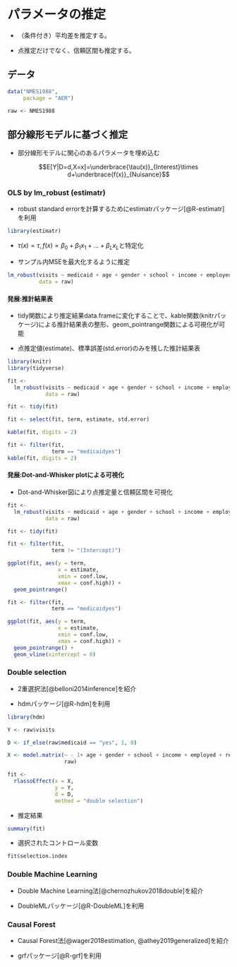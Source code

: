 
# パラメータの推定

- （条件付き）平均差を推定する。

- 点推定だけでなく、信頼区間も推定する。

## データ

```r
data("NMES1988",
     package = "AER")

raw <- NMES1988
```

## 部分線形モデルに基づく推定

- 部分線形モデルに関心のあるパラメータを埋め込む

$$E[Y|D=d,X=x]=\underbrace{\tau(x)}_{Interest}\times d+\underbrace{f(x)}_{Nuisance}$$

### OLS by lm_robust (estimatr)

- robust standard errorを計算するためにestimatrパッケージ[@R-estimatr]を利用

```r
library(estimatr)
```

- $\tau(x)=\tau,f(x)=\beta_0+\beta_1x_1+...+\beta_Lx_L$と特定化

- サンプル内MSEを最大化するように推定

```r
lm_robust(visits ~ medicaid + age + gender + school + income + employed + region + afam + married,
          data = raw)
```

#### 発展:推計結果表{-}

- tidy関数により推定結果data.frameに変化することで、kable関数(knitrパッケージ)による推計結果表の整形、geom_pointrange関数による可視化が可能

- 点推定値(estimate)、標準誤差(std.error)のみを残した推計結果表

```r
library(knitr)
library(tidyverse)

fit <- 
  lm_robust(visits ~ medicaid + age + gender + school + income + employed + region + afam + married,
            data = raw)

fit <- tidy(fit)

fit <- select(fit, term, estimate, std.error)

kable(fit, digits = 2)
```

```r
fit <- filter(fit,
              term == "medicaidyes")
kable(fit, digits = 2)
```


#### 発展:Dot-and-Whisker plotによる可視化{-}

- Dot-and-Whisker図により点推定量と信頼区間を可視化

```r
fit <- 
  lm_robust(visits ~ medicaid + age + gender + school + income + employed + region + afam + married,
            data = raw)

fit <- tidy(fit)

fit <- filter(fit,
              term != "(Intercept)")

ggplot(fit, aes(y = term,
                x = estimate,
                xmin = conf.low,
                xmax = conf.high)) +
  geom_pointrange()
```


```r
fit <- filter(fit,
              term == "medicaidyes")

ggplot(fit, aes(y = term,
                x = estimate,
                xmin = conf.low,
                xmax = conf.high)) +
  geom_pointrange() +
  geom_vline(xintercept = 0)
```

### Double selection

- 2重選択法[@belloni2014inference]を紹介

- hdmパッケージ[@R-hdm]を利用

```r
library(hdm)

Y <- raw$visits

D <- if_else(raw$medicaid == "yes", 1, 0)

X <- model.matrix(~ - 1+ age + gender + school + income + employed + region + afam + married,
                  raw)

fit <-
  rlassoEffect(x = X,
               y = Y,
               d = D,
               method = "double selection")
```

- 推定結果

```r
summary(fit)
```

- 選択されたコントロール変数

```r
fit$selection.index
```


### Double Machine Learning

- Double Machine Learning法[@chernozhukov2018double]を紹介

- DoubleMLパッケージ[@R-DoubleML]を利用

### Causal Forest

- Causal Forest法[@wager2018estimation, @athey2019generalized]を紹介

- grfパッケージ[@R-grf]を利用
